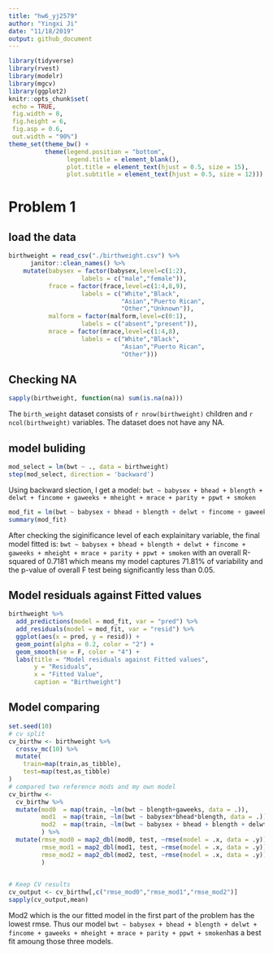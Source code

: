 ```yaml
---
title: "hw6_yj2579"
author: "Yingxi Ji"
date: "11/18/2019"
output: github_document
---
```


```r
library(tidyverse)
library(rvest)
library(modelr)
library(mgcv)
library(ggplot2)
knitr::opts_chunk$set(
 echo = TRUE,
 fig.width = 8, 
 fig.height = 6,
 fig.asp = 0.6,
 out.width = "90%")
theme_set(theme_bw() + 
          theme(legend.position = "bottom",
                legend.title = element_blank(),
                plot.title = element_text(hjust = 0.5, size = 15),
                plot.subtitle = element_text(hjust = 0.5, size = 12)))

```

# Problem 1

## load the data
```r
birthweight = read_csv("./birthweight.csv") %>%
      janitor::clean_names() %>% 
    mutate(babysex = factor(babysex,level=c(1:2),
                    labels = c("male","female")),
           frace = factor(frace,level=c(1:4,8,9),
                    labels = c("White","Black",
                               "Asian","Puerto Rican",
                               "Other","Unknown")),
           malform = factor(malform,level=c(0:1),
                    labels = c("absent","present")),
           mrace = factor(mrace,level=c(1:4,8),
                    labels = c("White","Black",
                               "Asian","Puerto Rican",
                               "Other")))
```

## Checking NA
```r
sapply(birthweight, function(na) sum(is.na(na))) 
```

The `birth_weight` dataset consists of `r nrow(birthweight)` children and `r ncol(birthweight)` variables. The dataset does not have any NA.

## model buliding
```r
mod_select = lm(bwt ~ ., data = birthweight)
step(mod_select, direction = 'backward')
```

Using backward slection, I get a model: `bwt ~ babysex + bhead + blength + delwt + fincome + gaweeks + mheight + mrace + parity + ppwt + smoken`

```r
mod_fit = lm(bwt ~ babysex + bhead + blength + delwt + fincome + gaweeks + mheight + mrace + parity + ppwt + smoken, data = birthweight)
summary(mod_fit)
```

After checking the siginificance level of each explainitary variable, the final model fitted is: `bwt ~ babysex + bhead + blength + delwt + fincome + gaweeks + mheight + mrace + parity + ppwt + smoken` with an overall R-squared of 0.7181 which means my model captures 71.81% of variability and the p-value of overall F test being significantly less than 0.05. 

## Model residuals against Fitted values
```r
birthweight %>% 
  add_predictions(model = mod_fit, var = "pred") %>% 
  add_residuals(model = mod_fit, var = "resid") %>%
  ggplot(aes(x = pred, y = resid)) + 
  geom_point(alpha = 0.2, color = "2") +
  geom_smooth(se = F, color = "4") + 
  labs(title = "Model residuals against Fitted values", 
       y = "Residuals",
       x = "Fitted Value",
       caption = "Birthweight")
```

## Model comparing 
```r
set.seed(10)
# cv split
cv_birthw <- birthweight %>% 
  crossv_mc(10) %>% 
  mutate(
    train=map(train,as_tibble),
    test=map(test,as_tibble)
)
# compared two reference mods and my own model
cv_birthw <-  
  cv_birthw %>% 
  mutate(mod0  = map(train, ~lm(bwt ~ blength+gaweeks, data = .)),
         mod1  = map(train, ~lm(bwt ~ babysex*bhead*blength, data = .)),
         mod2  = map(train, ~lm(bwt ~ babysex + bhead + blength + delwt + fincome + gaweeks + mheight + mrace + parity + ppwt + smoken, data = .))
         ) %>% 
  mutate(rmse_mod0 = map2_dbl(mod0, test, ~rmse(model = .x, data = .y)),
         rmse_mod1 = map2_dbl(mod1, test, ~rmse(model = .x, data = .y)),
         rmse_mod2 = map2_dbl(mod2, test, ~rmse(model = .x, data = .y))
         ) 
  

# Keep CV results
cv_output <- cv_birthw[,c("rmse_mod0","rmse_mod1","rmse_mod2")]
sapply(cv_output,mean) 
```

Mod2 which is the our fitted model in the first part of the problem has the lowest rmse. Thus our model `bwt ~ babysex + bhead + blength + delwt + fincome + gaweeks + mheight + mrace + parity + ppwt + smoken`has a best fit amoung those three models.



